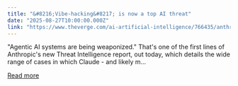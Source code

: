 ```yaml
---
title: "&#8216;Vibe-hacking&#8217; is now a top AI threat"
date: "2025-08-27T10:00:00.000Z"
link: "https://www.theverge.com/ai-artificial-intelligence/766435/anthropic-claude-threat-intelligence-report-ai-cybersecurity-hacking"
---
```


"Agentic AI systems are being weaponized." 
That's one of the first lines of Anthropic's new Threat Intelligence report, out today, which details the wide range of cases in which Claude - and likely m...

[Read more](https://www.theverge.com/ai-artificial-intelligence/766435/anthropic-claude-threat-intelligence-report-ai-cybersecurity-hacking)

